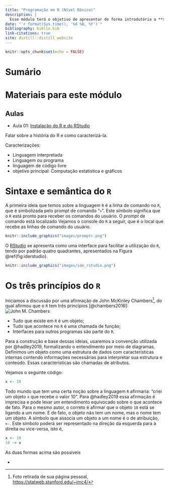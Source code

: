 ```yaml
---
title: "Programação em R (Nível Básico)"
description: |
  Esse módulo terá o objetivo de apresentar de forma introdutória a **sintaxe** e **semântica** da linguagem `R`, enfatizando definições importantíssimas para a linguagem como **objeto**, **função** e **pacote**, como também outras definições
date: "`r format(Sys.time(), '%d %B, %Y')`"
bibliography: biblio.bib
link-citations: true
site: distill::distill_website
---
```


```r
knitr::opts_chunk$set(echo = FALSE)
```

# Sumário

# Materiais para este módulo

## Aulas

 - Aula 01: [Instalação do R e do RStudio](aulas/aula01.html)

Falar sobre a história do R e como caracterizá-la.

Caracterizações:

- Linguagem interpretada
- Linguagem ou programa
- linguagem de código livre
- objetivo principal: Computação estatística e gráficos

# Sintaxe e semântica do `R`

A primeira ideia que temos sobre a linguagem `R` é a linha de comando no `R`, que é simbolizada pelo prompt de comando "`>`". Este símbolo significa que o `R` está pronto para receber os comandos do usuário. O *prompt* de comando está localizado
Vejamos o console do `R` a seguir, que é o local que recebe as linhas de comando do usuário.

```r
knitr::include_graphics("images/promptr.png")
```

O [RStudio](http://rstudio.com) se apresenta como uma interface para facilitar a utilização do `R`, tendo por padrão quatro quadrantes, apresentados na Figura \@ref{fig:iderstudio}.

```r
knitr::include_graphics("images/ide_rstudio.png")
```



# Os três princípios do `R`

Iniciamos a discussão por uma afirmação de John McKinley Chambers^[Foto retirada de sua página pessoal, [https://statweb.stanford.edu/~jmc4/](https://statweb.stanford.edu/~jmc4/)], do qual afirmou que o `R` tem três princípios 
[@chambers2016]:
![John M. Chambers](images/john_chambers.jpg)

- Tudo que existe em `R` é um objeto;
- Tudo que acontece no `R` é uma chamada de função;
- Interfaces para outros programas são parte do `R`.

Para a construção e base dessas ideias, usaremos a convenção utilizada por @hadley2019, formalizando o entendimento por meio de diagramas. Definimos um objeto como uma estrutura de dados com características internas contendo informações necessárias para interpretar sua estrutura e conteúdo. Essas características são chamadas de atributos. 

Vejamos o seguinte código:

```r
x <- 10
```
Todo mundo que tem uma certa noção sobre a linguagem `R` afirmaria: "criei um objeto `x` que recebe o valor 10". Para @hadley2019 essa afirmação é imprecisa e pode levar um entendimento equivocado sobre o que acontece de fato. Para o mesmo autor, o correto é afirmar que o objeto `10` está se ligando a um nome. E de fato, o objeto não tem um nome, mas o nome tem um objeto. A símbolo que associa um objeto a um nome é o de atribuição, `<-`. Este símbolo poderá ser representado na direção da esquerda para à direita ou vice-versa, isto é,

```r
x <- 10
10 -> x
```

As duas formas acima são possíveis

- 
